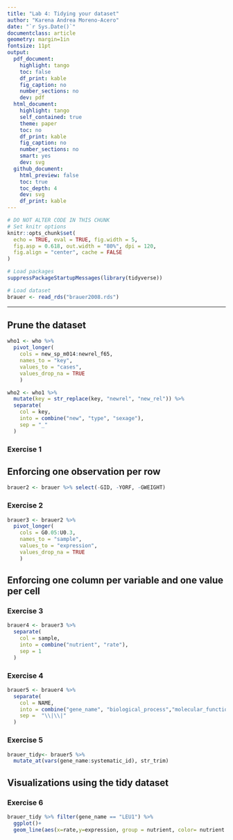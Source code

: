 ```yaml
---
title: "Lab 4: Tidying your dataset"
author: "Karena Andrea Moreno-Acero"
date: "`r Sys.Date()`"
documentclass: article
geometry: margin=1in
fontsize: 11pt
output:
  pdf_document:
    highlight: tango
    toc: false
    df_print: kable
    fig_caption: no
    number_sections: no
    dev: pdf
  html_document:
    highlight: tango
    self_contained: true
    theme: paper
    toc: no
    df_print: kable
    fig_caption: no
    number_sections: no
    smart: yes
    dev: svg
  github_document:
    html_preview: false
    toc: true
    toc_depth: 4
    dev: svg
    df_print: kable
---
```


```r
# DO NOT ALTER CODE IN THIS CHUNK
# Set knitr options
knitr::opts_chunk$set(
  echo = TRUE, eval = TRUE, fig.width = 5,
  fig.asp = 0.618, out.width = "80%", dpi = 120,
  fig.align = "center", cache = FALSE
)

# Load packages
suppressPackageStartupMessages(library(tidyverse))

# Load dataset
brauer <- read_rds("brauer2008.rds")
```

------------------------------------------------------------------------

## Prune the dataset


```r
who1 <- who %>% 
  pivot_longer(
    cols = new_sp_m014:newrel_f65, 
    names_to = "key", 
    values_to = "cases", 
    values_drop_na = TRUE
    )
```

```r
who2 <- who1 %>%
  mutate(key = str_replace(key, "newrel", "new_rel")) %>%
  separate(
    col = key,
    into = combine("new", "type", "sexage"),
    sep = "_"
  )
```


### Exercise 1

## Enforcing one observation per row
```r
brauer2 <- brauer %>% select(-GID, -YORF, -GWEIGHT)
```

### Exercise 2
```r
brauer3 <- brauer2 %>% 
  pivot_longer(
    cols = G0.05:U0.3, 
    names_to = "sample", 
    values_to = "expression", 
    values_drop_na = TRUE
    )
```


## Enforcing one column per variable and one value per cell

### Exercise 3

```r
brauer4 <- brauer3 %>%
  separate(
    col = sample,
    into = combine("nutrient", "rate"),
    sep = 1
  )
```

### Exercise 4
```r
brauer5 <- brauer4 %>%
  separate(
    col = NAME,
    into = combine("gene_name", "biological_process","molecular_function", "systematic_id", "number"),
    sep =  "\\|\\|"
  )
```

### Exercise 5
```r
brauer_tidy<- brauer5 %>%
  mutate_at(vars(gene_name:systematic_id), str_trim)
```



## Visualizations using the tidy dataset

### Exercise 6
```r
brauer_tidy %>% filter(gene_name == "LEU1") %>%
  ggplot()+
  geom_line(aes(x=rate,y=expression, group = nutrient, color= nutrient ))
```

